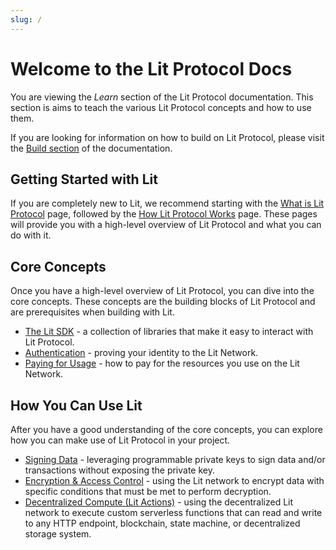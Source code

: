 ```yaml
---
slug: /
---
```


# Welcome to the Lit Protocol Docs

You are viewing the _Learn_ section of the Lit Protocol documentation. This section is aims to teach the various Lit Protocol concepts and how to use them.

If you are looking for information on how to build on Lit Protocol, please visit the [Build section](/build) of the documentation.

## Getting Started with Lit

If you are completely new to Lit, we recommend starting with the [What is Lit Protocol](./what-is-lit) page, followed by the [How Lit Protocol Works](./how-it-works) page. These pages will provide you with a high-level overview of Lit Protocol and what you can do with it.

## Core Concepts

Once you have a high-level overview of Lit Protocol, you can dive into the core concepts. These concepts are the building blocks of Lit Protocol and are prerequisites when building with Lit.

- [The Lit SDK](./lit-sdk/overview) - a collection of libraries that make it easy to interact with Lit Protocol.
- [Authentication](../authentication/overview) - proving your identity to the Lit Network.
- [Paying for Usage](../pay-for-usage/overview) - how to pay for the resources you use on the Lit Network.

## How You Can Use Lit

After you have a good understanding of the core concepts, you can explore how you can make use of Lit Protocol in your project.

- [Signing Data](../signing-data/overview) - leveraging programmable private keys to sign data and/or transactions without exposing the private key.
- [Encryption & Access Control](../encryption-access-control/overview) - using the Lit network to encrypt data with specific conditions that must be met to perform decryption.
- [Decentralized Compute (Lit Actions)](../lit-actions/overview) - using the decentralized Lit network to execute custom serverless functions that can read and write to any HTTP endpoint, blockchain, state machine, or decentralized storage system.
